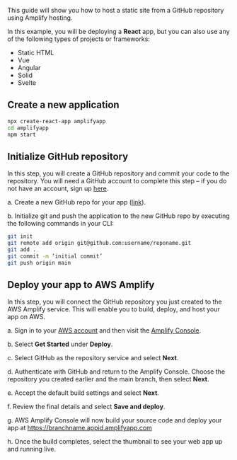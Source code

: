 This guide will show you how to host a static site from a GitHub repository using Amplify hosting.

In this example, you will be deploying a __React__ app, but you can also use any of the following types of projects or frameworks:

- Static HTML
- Vue
- Angular
- Solid
- Svelte

## Create a new application

```sh
npx create-react-app amplifyapp
cd amplifyapp
npm start
```

## Initialize GitHub repository

In this step, you will create a GitHub repository and commit your code to the repository. You will need a GitHub account to complete this step – if you do not have an account, sign up [here](https://github.com/join).

a. Create a new GitHub repo for your app ([link](https://github.com/new)).  
 
 

b. Initialize git and push the application to the new GitHub repo by executing the following commands in your CLI:

```sh
git init
git remote add origin git@github.com:username/reponame.git
git add .
git commit -m ‘initial commit’
git push origin main
```

## Deploy your app to AWS Amplify

In this step, you will connect the GitHub repository you just created to the AWS Amplify service. This will enable you to build, deploy, and host your app on AWS.

a. Sign in to your [AWS account](https://console.aws.amazon.com/) and then visit the [Amplify Console](https://console.aws.amazon.com/amplify/home).

b. Select **Get Started** under **Deploy**.

 

c. Select GitHub as the repository service and select **Next**.

 

d. Authenticate with GitHub and return to the Amplify Console. Choose the repository you created earlier and the main branch, then select **Next**.

 

e. Accept the default build settings and select **Next**.

 

f. Review the final details and select **Save and deploy**.

 

g. AWS Amplify Console will now build your source code and deploy your app at https://branchname.appid.amplifyapp.com

 

h. Once the build completes, select the thumbnail to see your web app up and running live.

 
